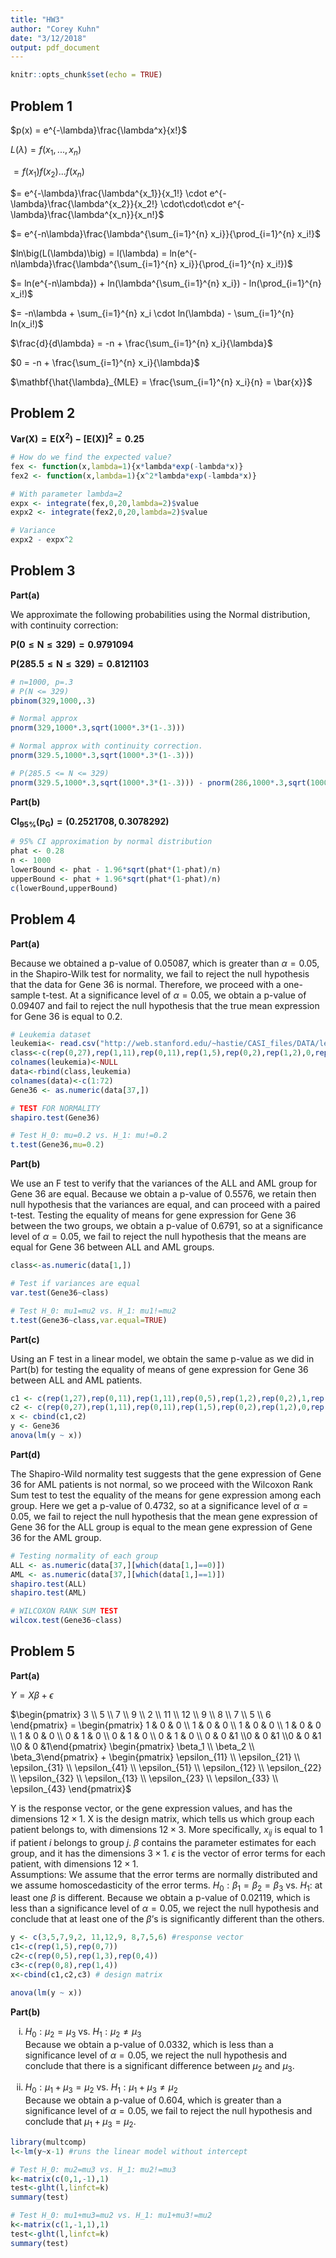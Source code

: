 ```yaml
---
title: "HW3"
author: "Corey Kuhn"
date: "3/12/2018"
output: pdf_document
---
```


\newcommand{\newprob}
    {
    \vskip 1cm
    }
\newcommand{\newln}
    {
    \vskip .1cm
    }

```r
knitr::opts_chunk$set(echo = TRUE)
```

## Problem 1

$p(x) = e^{-\lambda}\frac{\lambda^x}{x!}$  

$L(\lambda) = f(x_1,...,x_n)$  

$= f(x_1)f(x_2)...f(x_n)$  

$= e^{-\lambda}\frac{\lambda^{x_1}}{x_1!} \cdot e^{-\lambda}\frac{\lambda^{x_2}}{x_2!} \cdot\cdot\cdot e^{-\lambda}\frac{\lambda^{x_n}}{x_n!}$  

$= e^{-n\lambda}\frac{\lambda^{\sum_{i=1}^{n} x_i}}{\prod_{i=1}^{n} x_i!}$  

$ln\big(L(\lambda)\big) = l(\lambda) = ln(e^{-n\lambda}\frac{\lambda^{\sum_{i=1}^{n} x_i}}{\prod_{i=1}^{n} x_i!})$  

$= ln(e^{-n\lambda}) + ln(\lambda^{\sum_{i=1}^{n} x_i}) - ln(\prod_{i=1}^{n} x_i!)$  

$= -n\lambda + \sum_{i=1}^{n} x_i \cdot ln(\lambda) - \sum_{i=1}^{n} ln(x_i!)$  

$\frac{d}{d\lambda} = -n + \frac{\sum_{i=1}^{n} x_i}{\lambda}$  

$0 = -n + \frac{\sum_{i=1}^{n} x_i}{\lambda}$  

$\mathbf{\hat{\lambda}_{MLE} = \frac{\sum_{i=1}^{n} x_i}{n} = \bar{x}}$  

\newpage

## Problem 2

$\mathbf{Var(X) = E(X^2) - [E(X)]^2 = 0.25}$

\newln
```r
# How do we find the expected value?
fex <- function(x,lambda=1){x*lambda*exp(-lambda*x)}
fex2 <- function(x,lambda=1){x^2*lambda*exp(-lambda*x)}

# With parameter lambda=2
expx <- integrate(fex,0,20,lambda=2)$value
expx2 <- integrate(fex2,0,20,lambda=2)$value

# Variance
expx2 - expx^2
```

\newpage

## Problem 3

**Part(a)** 

We approximate the following probabilities using the Normal distribution, with continuity correction:  

$\mathbf{P(0 \leq N \leq 329) = 0.9791094}$  

$\mathbf{P(285.5 \leq N \leq 329) = 0.8121103}$  

\newln
```r
# n=1000, p=.3
# P(N <= 329)
pbinom(329,1000,.3)

# Normal approx
pnorm(329,1000*.3,sqrt(1000*.3*(1-.3)))

# Normal approx with continuity correction.
pnorm(329.5,1000*.3,sqrt(1000*.3*(1-.3)))

# P(285.5 <= N <= 329)
pnorm(329.5,1000*.3,sqrt(1000*.3*(1-.3))) - pnorm(286,1000*.3,sqrt(1000*.3*(1-.3)))
```

\newprob

**Part(b)** 

$\mathbf{CI_{95\%}(p_G) = (0.2521708, 0.3078292)}$

\newln
```r
# 95% CI approximation by normal distribution
phat <- 0.28
n <- 1000
lowerBound <- phat - 1.96*sqrt(phat*(1-phat)/n)
upperBound <- phat + 1.96*sqrt(phat*(1-phat)/n)
c(lowerBound,upperBound)
```

\newpage

## Problem 4

**Part(a)**

Because we obtained a  p-value of 0.05087, which is greater than $\alpha=0.05$, in the Shapiro-Wilk test for normality, we fail to reject the null hypothesis that the data for Gene 36 is normal. Therefore, we proceed with a one-sample t-test. At a significance level of $\alpha=0.05$, we obtain a p-value of 0.09407 and fail to reject the null hypothesis that the true mean expression for Gene 36 is equal to 0.2.

\newln
```r
# Leukemia dataset
leukemia<- read.csv("http://web.stanford.edu/~hastie/CASI_files/DATA/leukemia_small.csv")
class<-c(rep(0,27),rep(1,11),rep(0,11),rep(1,5),rep(0,2),rep(1,2),0,rep(1,7),rep(0,6))
colnames(leukemia)<-NULL
data<-rbind(class,leukemia)
colnames(data)<-c(1:72)
Gene36 <- as.numeric(data[37,])

# TEST FOR NORMALITY
shapiro.test(Gene36)

# Test H_0: mu=0.2 vs. H_1: mu!=0.2
t.test(Gene36,mu=0.2) 
```

\newprob

**Part(b)**

We use an F test to verify that the variances of the ALL and AML group for Gene 36 are equal. Because we obtain a p-value of 0.5576, we retain then null hypothesis that the variances are equal, and can proceed with a paired t-test. Testing the equality of means for gene expression for Gene 36 between the two groups, we obtain a p-value of 0.6791, so at a significance level of $\alpha=0.05$, we fail to reject the null hypothesis that the means are equal for Gene 36 between ALL and AML groups.

\newln
```r
class<-as.numeric(data[1,])

# Test if variances are equal
var.test(Gene36~class)

# Test H_0: mu1=mu2 vs. H_1: mu1!=mu2
t.test(Gene36~class,var.equal=TRUE)
```

\newprob

**Part(c)**

Using an F test in a linear model, we obtain the same p-value as we did in Part(b) for testing the equality of means of gene expression for Gene 36 between ALL and AML patients.

\newln
```r
c1 <- c(rep(1,27),rep(0,11),rep(1,11),rep(0,5),rep(1,2),rep(0,2),1,rep(0,7),rep(1,6))
c2 <- c(rep(0,27),rep(1,11),rep(0,11),rep(1,5),rep(0,2),rep(1,2),0,rep(1,7),rep(0,6))
x <- cbind(c1,c2)
y <- Gene36
anova(lm(y ~ x))
```

\newprob

**Part(d)**

The Shapiro-Wild normality test suggests that the gene expression of Gene 36 for AML patients is not normal, so we proceed with the Wilcoxon Rank Sum test to test the equality of the means for gene expression among each group. Here we get a p-value of 0.4732, so at a significance level of $\alpha=0.05$, we fail to reject the null hypothesis that the mean gene expression of Gene 36 for the ALL group is equal to the mean gene expression of Gene 36 for the AML group.

\newln
```r
# Testing normality of each group
ALL <- as.numeric(data[37,][which(data[1,]==0)])
AML <- as.numeric(data[37,][which(data[1,]==1)])
shapiro.test(ALL)
shapiro.test(AML)

# WILCOXON RANK SUM TEST
wilcox.test(Gene36~class)
```

\newpage

## Problem 5

**Part(a)**

$Y=X\beta + \epsilon$

$\begin{pmatrix} 3 \\ 5 \\ 7 \\ 9 \\ 2 \\ 11 \\ 12 \\ 9 \\ 8 \\ 7 \\ 5 \\ 6 \end{pmatrix} = \begin{pmatrix} 1 & 0 & 0 \\ 1 & 0 & 0 \\ 1 & 0 & 0 \\ 1 & 0 & 0 \\ 1 & 0 & 0 \\ 0 & 1 & 0 \\ 0 & 1 & 0 \\ 0 & 1 & 0 \\ 0 & 0 &1 \\0 & 0 &1 \\0 & 0 &1 \\0 & 0 &1\end{pmatrix} \begin{pmatrix} \beta_1 \\ \beta_2 \\ \beta_3\end{pmatrix} + \begin{pmatrix} \epsilon_{11} \\ \epsilon_{21} \\ \epsilon_{31} \\ \epsilon_{41} \\ \epsilon_{51} \\ \epsilon_{12} \\ \epsilon_{22} \\ \epsilon_{32} \\ \epsilon_{13} \\ \epsilon_{23} \\ \epsilon_{33} \\ \epsilon_{43} \end{pmatrix}$  

Y is the response vector, or the gene expression values, and has the dimensions $12\times1$. X is the design matrix, which tells us which group each patient belongs to, with dimensions $12\times3$. More specifically, $x_{ij}$ is equal to 1 if patient $i$ belongs to group $j$. $\beta$ contains the parameter estimates for each group, and it has the dimensions $3\times1$. $\epsilon$ is the vector of error terms for each patient, with dimensions $12\times1$.  
\newln
Assumptions: We assume that the error terms are normally distributed and we assume homoscedasticity of the error terms. $H_0: \beta_1 = \beta_2 = \beta_3$ vs. $H_1:$ at least one $\beta$ is different. Because we obtain a p-value of 0.02119, which is less than a significance level of $\alpha=0.05$, we reject the null hypothesis and conclude that at least one of the $\beta$'s is significantly different than the others.

\newln
```r
y <- c(3,5,7,9,2, 11,12,9, 8,7,5,6) #response vector
c1<-c(rep(1,5),rep(0,7))
c2<-c(rep(0,5),rep(1,3),rep(0,4))
c3<-c(rep(0,8),rep(1,4))
x<-cbind(c1,c2,c3) # design matrix

anova(lm(y ~ x))
```

\newprob

**Part(b)**

(i) $H_0: \mu_2=\mu_3$ vs. $H_1: \mu_2\neq\mu_3$  
Because we obtain a p-value of 0.0332, which is less than a significance level of $\alpha=0.05$, we reject the null hypothesis and conclude that there is a significant difference between $\mu_2$ and $\mu_3$.

(ii) $H_0: \mu_1+\mu_3=\mu_2$ vs. $H_1: \mu_1+\mu_3\neq\mu_2$  
Because we obtain a p-value of 0.604, which is greater than a significance level of $\alpha=0.05$, we fail to reject the null hypothesis and conclude that $\mu_1+\mu_3=\mu_2$.

\newln
```r
library(multcomp)
l<-lm(y~x-1) #runs the linear model without intercept

# Test H_0: mu2=mu3 vs. H_1: mu2!=mu3
k<-matrix(c(0,1,-1),1)
test<-glht(l,linfct=k)
summary(test)

# Test H_0: mu1+mu3=mu2 vs. H_1: mu1+mu3!=mu2
k<-matrix(c(1,-1,1),1)
test<-glht(l,linfct=k)
summary(test)
```



